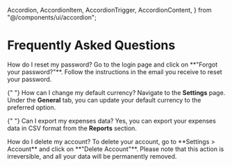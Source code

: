   Accordion,
  AccordionItem,
  AccordionTrigger,
  AccordionContent,
} from "@/components/ui/accordion";

# Frequently Asked Questions

<Accordion type="single" collapsible>
  <AccordionItem value="item-1">
    <AccordionTrigger>How do I reset my password?</AccordionTrigger>
    <AccordionContent>
      Go to the login page and click on **"Forgot your password?"**. Follow the instructions in the email you receive to reset your password.
    </AccordionContent>
  </AccordionItem>

{" "}
<AccordionItem value="item-2">
  <AccordionTrigger>How can I change my default currency?</AccordionTrigger>
  <AccordionContent>
    Navigate to the **Settings** page. Under the **General** tab, you can update
    your default currency to the preferred option.
  </AccordionContent>
</AccordionItem>

{" "}
<AccordionItem value="item-3">
  <AccordionTrigger>Can I export my expenses data?</AccordionTrigger>
  <AccordionContent>
    Yes, you can export your expenses data in CSV format from the **Reports**
    section.
  </AccordionContent>
</AccordionItem>

  <AccordionItem value="item-4">
    <AccordionTrigger>How do I delete my account?</AccordionTrigger>
    <AccordionContent>
      To delete your account, go to **Settings > Account** and click on **"Delete Account"**. Please note that this action is irreversible, and all your data will be permanently removed.
    </AccordionContent>
  </AccordionItem>
</Accordion>

